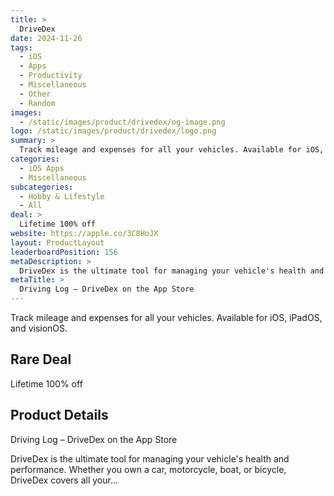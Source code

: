 ```yaml
---
title: >
  DriveDex
date: 2024-11-26
tags:
  - iOS
  - Apps
  - Productivity
  - Miscellaneous
  - Other
  - Random
images:
  - /static/images/product/drivedex/og-image.png
logo: /static/images/product/drivedex/logo.png
summary: >
  Track mileage and expenses for all your vehicles. Available for iOS, iPadOS, and visionOS.
categories:
  - iOS Apps
  - Miscellaneous
subcategories:
  - Hobby & Lifestyle
  - All
deal: >
  Lifetime 100% off
website: https://apple.co/3C8HoJX
layout: ProductLayout
leaderboardPosition: 156
metaDescription: >
  DriveDex is the ultimate tool for managing your vehicle's health and performance. Whether you own a car, motorcycle, boat, or bicycle, DriveDex covers all your…
metaTitle: >
  ‎Driving Log – DriveDex on the App Store
---
```

Track mileage and expenses for all your vehicles. Available for iOS, iPadOS, and visionOS.

## Rare Deal

Lifetime 100% off

## Product Details

‎Driving Log – DriveDex on the App Store

DriveDex is the ultimate tool for managing your vehicle's health and performance. Whether you own a car, motorcycle, boat, or bicycle, DriveDex covers all your…
